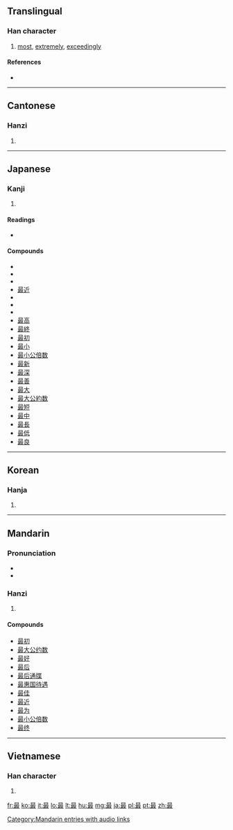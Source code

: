 ==Translingual==

===Han character===
{{Han char|rn=73|rad=曰|as=08|sn=12|four=6014<sub>7</sub>|canj=日尸十水 (ASJE)|ids=⿱[[日]][[取]]}}

# [[most]], [[extremely]], [[exceedingly]]

====References====
* {{Han ref|kx=0503.050|dkj=14301|dj=0877.040|hdz=21516.080|uh=6700|ud=26368|bh=B3CC|bd=46028}}

----

==Cantonese==

===Hanzi===
{{yue-hanzi|jyut=|y=jeui3}}

# {{defn|lang=yue|sort=曰08}}

----

==Japanese==

===Kanji===
{{ja-kanji|grade=4|rs=曰08}}

# {{defn|lang=ja|sort=曰08}}

====Readings====
* {{ja-readings|on=[[さい]] (sai)|kun=[[もっと]] (motto), [[つま]] (tsuma)}}

====Compounds====
* {{term|最愛||[[dearest]]|tr=さいあい, saiai|sc=Jpan|lang=ja}}
* {{term|最悪||[[worst]]|tr=さいあく, saiaku|sc=Jpan|lang=ja}}
* {{term|最強||[[strongest]]|tr=さいきょう, saikyō|sc=Jpan|lang=ja}}
* [[最近]]
* {{term|最古||[[oldest]]|tr=さいこ, saiko|sc=Jpan|lang=ja}}
* {{term|最後||[[last]]|tr=さいご, saigo|sc=Jpan|lang=ja}}
* {{term|最期||[[last moment]]|tr=さいご, saigo|sc=Jpan|lang=ja}}
* [[最高]]
* [[最終]]
* [[最初]]
* [[最小]]
* [[最小公倍数]]
* [[最新]]
* [[最深]]
* [[最善]]
* [[最大]]
* [[最大公約数]]
* [[最短]]
* [[最中]]
* [[最長]]
* [[最低]]
* [[最良]]

----

==Korean==

===Hanja===
{{ko-hanja|hangeul=최|eumhun=|rv=choe|mr=ch'oe|y=choy}}

# {{defn|lang=ko|sort=曰08}}

----

==Mandarin==

===Pronunciation===
* {{IPA|[tsuei˥˩]|lang=cmn}}
* {{audio|zh-zuì.ogg|audio}}

===Hanzi===
{{cmn-hanzi|pin=[[zuì]] ([[zui4]])|wg=tsui<sup>4</sup>}}

# {{defn|lang=cmn|sort=曰08}}

====Compounds====
* [[最初]]
* [[最大公约数]]
* [[最好]]
* [[最后]]
* [[最后通牒]]
* [[最惠国待遇]]
* [[最佳]]
* [[最近]]
* [[最为]]
* [[最小公倍数]]
* [[最终]]

[[Category:Mandarin entries with audio links]]

----

==Vietnamese==

===Han character===
{{vi-hantu|[[tối]], [[tíu]], [[tụi]], [[tếu]]|rs=曰08}}

# {{defn|lang=vi|sort=曰08}}

[[fr:最]]
[[ko:最]]
[[it:最]]
[[lo:最]]
[[lt:最]]
[[hu:最]]
[[mg:最]]
[[ja:最]]
[[pl:最]]
[[pt:最]]
[[zh:最]]